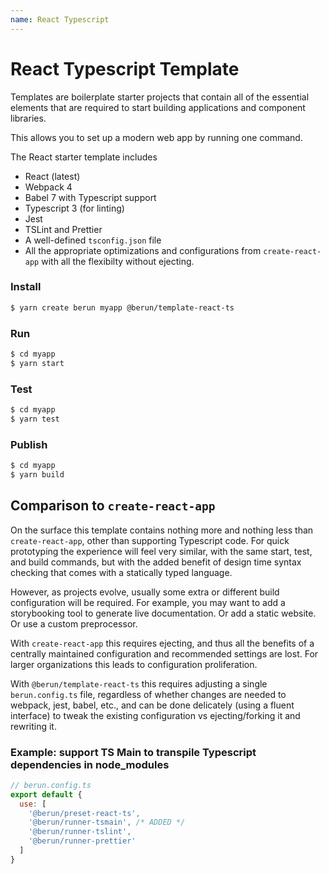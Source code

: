 ```yaml
---
name: React Typescript
---
```


# React Typescript Template

Templates are boilerplate starter projects that contain all of the essential elements 
that are required to start building applications and component libraries.

This allows you to set up a modern web app by running one command.

The React starter template includes

* React (latest)
* Webpack 4
* Babel 7 with Typescript support
* Typescript 3 (for linting)
* Jest
* TSLint and Prettier
* A well-defined `tsconfig.json` file
* All the appropriate optimizations and configurations from `create-react-app` with all the flexibilty without ejecting.

### Install
 
```bash
$ yarn create berun myapp @berun/template-react-ts
```

### Run

```bash
$ cd myapp
$ yarn start
```

### Test

```bash
$ cd myapp
$ yarn test
```

### Publish

```bash
$ cd myapp
$ yarn build
```


## Comparison to `create-react-app`

On the surface this template contains nothing more and nothing less than `create-react-app`, other than
supporting Typescript code.  For quick prototyping the experience will feel very similar, with the 
same start, test, and build commands, but with the added benefit of design time syntax checking that comes
with a statically typed language.

However, as projects evolve, usually some extra or different build configuration will be required.  For
example, you may want to add a storybooking tool to generate live documentation.   Or add a static website.
Or use a custom preprocessor.   

With `create-react-app` this requires ejecting, and thus all the benefits of a centrally maintained configuration
and recommended settings are lost.  For larger organizations this leads to configuration proliferation.

With `@berun/template-react-ts` this requires adjusting a single `berun.config.ts` file, regardless of whether
changes are needed to webpack, jest, babel, etc., and can be done delicately (using a fluent interface) 
to tweak the existing configuration vs ejecting/forking it and rewriting it.  

### Example: support TS Main to transpile Typescript dependencies in node_modules

```js
// berun.config.ts
export default {
  use: [
    '@berun/preset-react-ts',
    '@berun/runner-tsmain', /* ADDED */
    '@berun/runner-tslint',
    '@berun/runner-prettier'
  ]
}
```

